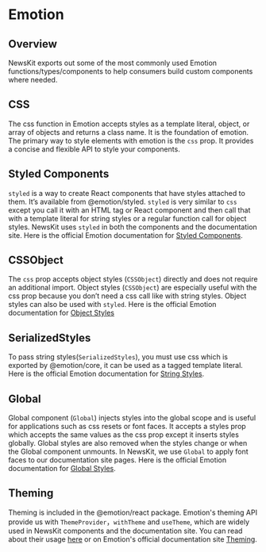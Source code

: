 

# Emotion

## Overview
NewsKit exports out some of the most commonly used Emotion functions/types/components to help consumers build custom components where needed. 

## CSS
The css function in Emotion accepts styles as a template literal, object, or array of objects and returns a class name. It is the foundation of emotion.
The primary way to style elements with emotion is the `css` prop. It provides a concise and flexible API to style your components.

## Styled Components
`styled` is a way to create React components that have styles attached to them. It’s available from @emotion/styled. 
`styled` is very similar to `css` except you call it with an HTML tag or React component and then call that with a template literal for string styles or a regular function call for object styles.
NewsKit uses `styled` in both the components and the documentation site. Here is the official Emotion documentation for [Styled Components](https://emotion.sh/docs/styled).

## CSSObject
The `css` prop accepts object styles (`CSSObject`) directly and does not require an additional import. Object styles (`CSSObject`) are especially useful with the css prop because you don’t need a css call like with string styles.
Object styles can also be used with `styled`. Here is the official Emotion documentation for [Object Styles](https://emotion.sh/docs/css-prop)

## SerializedStyles
To pass string styles(`SerializedStyles`), you must use css which is exported by @emotion/core, it can be used as a tagged template literal.
Here is the official Emotion documentation for [String Styles](https://emotion.sh/docs/css-prop).

## Global
Global component (`Global`) injects styles into the global scope and is useful for applications such as css resets or font faces.
It accepts a styles prop which accepts the same values as the css prop except it inserts styles globally. Global styles are also removed when the styles change or when the Global component unmounts.
In NewsKit, we use `Global` to apply font faces to our documentation site pages. Here is the official Emotion documentation for [Global Styles](https://emotion.sh/docs/globals).

## Theming
Theming is included in the @emotion/react package. Emotion's theming API provide us with `ThemeProvider`，`withTheme` and `useTheme`, which are widely used in NewsKit components and the documentation site. 
You can read about their usage [here](/foundations/theming/using-a-theme) or on Emotion's official documentation site [Theming](https://emotion.sh/docs/theming#api).
